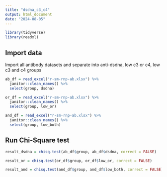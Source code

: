 ```yaml
---
title: "dsdna_c3_c4"
output: html_document
date: "2024-08-05"
---
```


```r
library(tidyverse)
library(readxl)
```

## Import data

Import all antibody datasets and separate into anti-dsdna, low c3 or c4, low c3 and c4 groups

```r
ab_df = read_excel("r-sm-rnp-ab.xlsx") %>% 
  janitor::clean_names() %>% 
  select(group, dsdna)

or_df = read_excel("r-sm-rnp-ab.xlsx") %>% 
  janitor::clean_names() %>% 
  select(group, low_or)

and_df = read_excel("r-sm-rnp-ab.xlsx") %>% 
  janitor::clean_names() %>% 
  select(group, low_both)
```

## Run Chi-Square test

```r
result_dsdna = chisq.test(ab_df$group, ab_df$dsdna, correct = FALSE)

result_or = chisq.test(or_df$group, or_df$low_or, correct = FALSE)

result_and = chisq.test(and_df$group, and_df$low_both, correct = FALSE)
```
